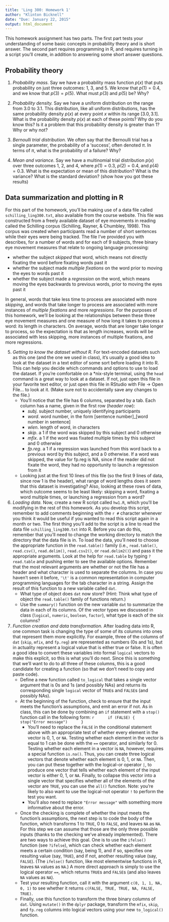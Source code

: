 ```yaml
---
title: 'Ling 300: Homework 1'
author: "Klinton Bicknell"
date: "Due: January 22, 2015"
output: html_document
---
```


This homework assignment has two parts. The first part tests your understanding of some basic concepts in probability theory and is short answer. The second part requires programming in R, and requires turning in a script you'll create, in addition to answering some short answer questions.

Probability theory
------------------

1. *Probability mass.* Say we have a probability mass function $p(x)$ that puts probability on just three outcomes: 1, 3, and 5. We know that $p(1) = 0.4$, and we know that $p(3) = p(5)$. What must $p(3)$ and $p(5)$ be? Why?

2. *Probability density.* Say we have a uniform distribution on the range from 3.0 to 3.1. This distribution, like all uniform distributions, has the same probability density $p(x)$ at every point $x$ within its range $[3.0, 3.1]$. What is the probability density $p(x)$ at each of these points? Why do you know this? Is it a problem that this probability density is greater than 1? Why or why not?

3. *Bernoulli trial distribution.* We often say that the Bernoulli trial has a single parameter, the probability of a 'success', often denoted $\pi$. In terms of $\pi$, what is the probability of a failure? Why?

4. *Mean and variance.* Say we have a multinomial trial distribution $p(x)$ over three outcomes 1, 2, and 4, where $p(1) = 0.3$, $p(2) = 0.4$, and $p(4) = 0.3$. What is the expectation or mean of this distribution? What is the variance? What is the standard deviation? (show how you got these results)

Data summarization and plotting in R
------------------------------------

For this part of the homework, you'll be making use of a data file called `schilling_ling300.txt`, also available from the course website. This file was constructed from a freely available dataset of eye movements in reading called the Schilling corpus (Schilling, Rayner, & Chumbley, 1998). This corpus was created when participants read a number of short sentences while their eyes were being tracked. The file I've provided you with describes, for a number of words and for each of 9 subjects, three binary eye movement measures that relate to ongoing language processing:

* whether the subject _skipped_ that word, which means not directly fixating the word before fixating words past it
* whether the subject made _multiple fixations_ on the word prior to moving the eyes to words past it
* whether the subject made a _regression_ on the word, which means moving the eyes backwards to previous words, prior to moving the eyes past it

In general, words that take less time to process are associated with more _skipping_, and words that take longer to process are associated with more instances of _multiple fixations_ and more _regressions_. For the purposes of this homework, we'll be looking at the relationships between these three eye movement measures and one measure of how long it takes to process a word: its length in characters. On average, words that are longer take longer to process, so the expectation is that as length increases, words will be associated with less skipping, more instances of multiple fixations, and more regressions.

5. *Getting to know the dataset without R.* For text-encoded datasets such as this one (and the one we used in class), it's usually a good idea to look at the dataset in a text editor of some sort before loading it into R. This can help you decide which commands and options to use to load the dataset. If you're comfortable on a *nix-style terminal, using the `head` command is a great way to look at a dataset. If not, just open this file in your favorite text editor, or just open this file in RStudio with File -> Open File... to look at it. (Make sure not to accidentally save any changes to the file.)
    + You'll notice that the file has 6 columns, separated by a tab. Each column has a name, given in the first row (*header row*):
        * _subj_. subject number, uniquely identifying participants
        * _word_. word number, in the form [sentence number]_[word number in sentence]
        * _wlen_. length of word, in characters
        * _skip_. a 1 if the word was skipped by this subject and 0 otherwise
        * _mfix_. a 1 if the word was fixated multiple times by this subject and 0 otherwise
        * _fp.reg_. a 1 if a regression was launched from this word back to a previous word by this subject, and a 0 otherwise. If a word was skipped, the value for fp.reg is NA, since if the reader did not fixate the word, they had no opportunity to launch a regression from it
    + Looking just at the first 10 lines of this file (so the first 9 lines of data, since row 1 is the header), what range of word lengths does it seem that this dataset is investigating? Also, looking at these rows of data, which outcome seems to be least likely: skipping a word, fixating a word multiple times, or launching a regression from a word?

6. *Loading data.* Now, create a new R script called `hw1.R`, which you'll be modifying in the rest of this homework. As you develop this script, remember to add comments beginning with the `r #` character whenever you think it would be useful if you wanted to read this script again in a month or two. The first thing you'll add to the script is a line to read the data file `schilling_ling300.txt` into R. Before you can do this, remember that you'll need to change the working directory to match the directory that the data file is in. To load the data, you'll need to choose the appropriate function in the `read.table()` family (i.e., `read.table()`, `read.csv()`, `read.delim()`, `read.csv2()`, or `read.delim2()`) and pass it the appropriate arguments. Look at the help for `read.table` by typing `?read.table` and pushing enter to see the available options. Remember that the most relevant arguments are whether or not the file has a header and what character is used to separate the columns. In case you haven't seen it before, `'\t'` is a common representation in computer programming languages for the tab character in a string. Assign the result of this function to a new variable called `dat`.
    + What type of object does `dat` now store? (Hint: Think what type of object the `read.table()` family of functions return.)
    + Use the `summary()` function on the new variable `dat` to summarize the data in each of its columns. Of the vector types we discussed in class (`logical`, `numeric`, `boolean`, `factor`), what type is each of the six columns?

7. *Function creation and data transformation.* After loading data into R, one common task is changing the type of some of its columns into ones that represent them more explicitly. For example, three of the columns of `dat` (`skip`, `mfix`, and `fp.reg`) are represented as numbers (0s and 1s), but in actuality represent a logical value that is either true or false. It is often a good idea to convert these variables into formal `logical` vectors to make this explicit, so this is what you'll do next. Since this is something that we'll want to do to all three of these columns, this is a good candidate for creating a function (so that we don't need to copy and paste code).
    + Define a new function called `to_logical` that takes a single vector argument that is 0s and 1s (and possibly NAs) and returns its corresponding single `logical` vector of `TRUE`s and `FALSE`s (and possibly NAs).
    + At the beginning of the function, check to ensure that the input meets the function's assumptions, and emit an error if not. As in class, this can be done by combining an `if` statement with a `stop()` function call in the following form:
        ```r
        if (FALSE) {
          stop("Error message")
        }
        ```
        * You'll need to replace the `FALSE` in the conditional statement above with an appropriate test of whether every element in the vector is 0, 1, or `NA`. Testing whether each element in the vector is equal to 1 can be done with the `==` operator, and similarly for 0. Testing whether each element in a vector is `NA`, however, requires a special function `is.na()`. Thus, you can create three logical vectors that denote whether each element is 0, 1, or `NA`. Then, you can put these together with the logical-or operator `|`, to produce one vector that tells whether each element of the input vector is either 0, 1, or `NA`. Finally, to collapse this vector into a single vector that specifies whether all of the elements of the vector are `TRUE`, you can use the `all()` function. Note: you're likely to also want to use the logical-not operator `!` to perform the test you want.
        * You'll also need to replace `"Error message"` with something more informative about the error.
    + Once the checking is complete of whether the input meets the function's assumptions, the next step is to code the body of the function, which transforms 1 to `TRUE`, 0 to `FALSE`, and leaves `NA` as `NA`. For this step we can assume that those are the only three possible inputs (thanks to the checking we've already implemented). There are two ways to achieve this goal. One is to use the `ifelse()` function (see `?ifelse`), which can check whether each element meets a certain condition (say, being 1), and if so, specifies one resulting value (say, `TRUE`), and if not, another resulting value (say, `FALSE`). (The `ifelse()` function, like most elementwise functions in R, leaves `NA` values as `NA`.) A more direct approach is simply to use the logical operator `==`, which returns `TRUE`s and `FALSE`s (and also leaves `NA` values as `NA`).
    + Test your resulting function, call it with the argument `c(0, 1, 1, NA, 0, 1)` to see whether it returns `c(FALSE, TRUE, TRUE, NA, FALSE, TRUE)`.
    + Finally, use this function to transform the three binary columns of `dat`. Using `mutate()` in the `dplyr` package, transform the `mfix`, `skip`, and `fp.reg` columns into logical vectors using your new `to_logical()` function.

